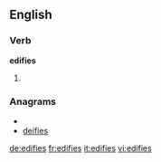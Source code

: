 ==English==

===Verb===
'''edifies'''

# {{third-person singular of|[[edify]]}}

===Anagrams===
* {{alphagram|deefiis}}
* [[deifies#English|deifies]]

[[de:edifies]]
[[fr:edifies]]
[[it:edifies]]
[[vi:edifies]]